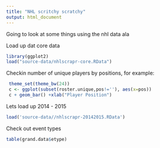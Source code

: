 ```yaml
---
title: "NHL scritchy scratchy"
output: html_document
---
```

Going to look at some things using the nhl data ala 

Load up dat core data
```r
library(ggplot2)
load("source-data/nhlscrapr-core.RData")

```

Checkin number of unique players by positions, for example:

```r
 theme_set(theme_bw(24))
 c <- ggplot(subset(roster.unique,pos!=''), aes(x=pos))
 c + geom_bar() +xlab("Player Position")
```


Lets load up 2014 - 2015
```r
load('source-data//nhlscrapr-20142015.RData')

```
Check out event types
```r
table(grand.data$etype)

```